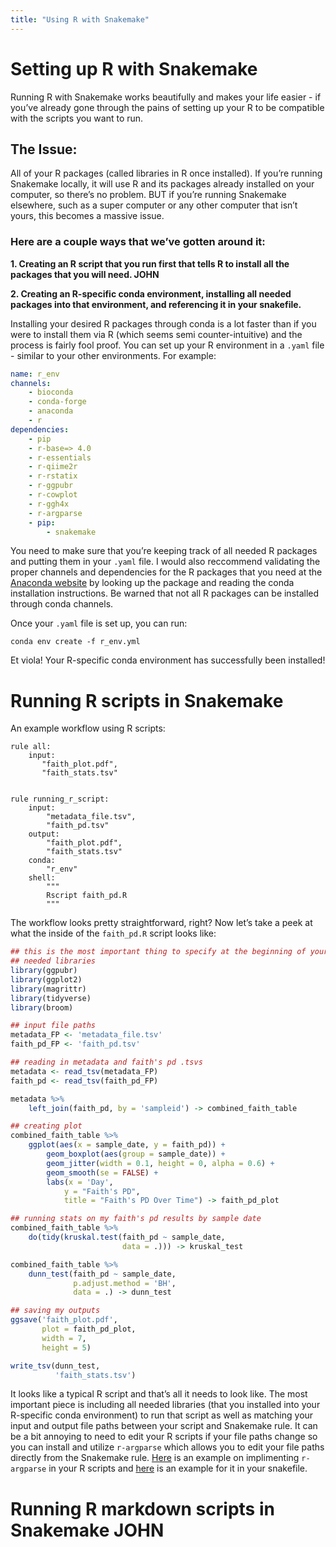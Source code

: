 ```yaml
---
title: "Using R with Snakemake"
---
```


# Setting up R with Snakemake 
Running R with Snakemake works beautifully and makes your life easier - if you've already gone through the pains of setting up your R to be compatible with the scripts you want to run. 

## The Issue: 
All of your R packages (called libraries in R once installed). If you're running Snakemake locally, it will use R and its packages already installed on your computer, so there's no problem. BUT if you're running Snakemake elsewhere, such as a super computer or any other computer that isn't yours, this becomes a massive issue. 

### Here are a couple ways that we've gotten around it:
**1. Creating an R script that you run first that tells R to install all the packages that you will need. JOHN**

**2. Creating an R-specific conda environment, installing all needed packages into that environment, and referencing it in your snakefile.**
    
Installing your desired R packages through conda is a lot faster than if you were to install them via R (which seems semi counter-intuitive) and the process is fairly fool proof. You can set up your R environment in a `.yaml` file - similar to your other environments. For example:

```yaml
name: r_env
channels:
    - bioconda
    - conda-forge
    - anaconda
    - r
dependencies:
    - pip
    - r-base=> 4.0
    - r-essentials
    - r-qiime2r
    - r-rstatix
    - r-ggpubr
    - r-cowplot
    - r-ggh4x
    - r-argparse
    - pip:
        - snakemake
```

You need to make sure that you're keeping track of all needed R packages and putting them in your `.yaml` file. I would also reccommend validating the proper channels and dependencies for the R packages that you need at the [Anaconda website](https://anaconda.org/anaconda/repo) by looking up the package and reading the conda installation instructions. Be warned that not all R packages can be installed through conda channels. 

Once your `.yaml` file is set up, you can run:

```
conda env create -f r_env.yml
```

Et viola! Your R-specific conda environment has successfully been installed!

# Running R scripts in Snakemake

An example workflow using R scripts:

```snakemake
rule all:
    input:
       "faith_plot.pdf",
       "faith_stats.tsv" 


rule running_r_script:
    input:
        "metadata_file.tsv",
        "faith_pd.tsv"
    output:
        "faith_plot.pdf",
        "faith_stats.tsv"
    conda:
        "r_env"
    shell:
        """
        Rscript faith_pd.R 
        """
```

The workflow looks pretty straightforward, right? Now let's take a peek at what the inside of the `faith_pd.R` script looks like:

```R
## this is the most important thing to specify at the beginning of your script
## needed libraries
library(ggpubr)
library(ggplot2)
library(magrittr)
library(tidyverse)
library(broom)

## input file paths 
metadata_FP <- 'metadata_file.tsv'
faith_pd_FP <- 'faith_pd.tsv'

## reading in metadata and faith's pd .tsvs
metadata <- read_tsv(metadata_FP)
faith_pd <- read_tsv(faith_pd_FP)

metadata %>%
    left_join(faith_pd, by = 'sampleid') -> combined_faith_table

## creating plot
combined_faith_table %>%
    ggplot(aes(x = sample_date, y = faith_pd)) +
        geom_boxplot(aes(group = sample_date)) +
        geom_jitter(width = 0.1, height = 0, alpha = 0.6) +
        geom_smooth(se = FALSE) +
        labs(x = 'Day',
            y = "Faith's PD",
            title = "Faith's PD Over Time") -> faith_pd_plot

## running stats on my faith's pd results by sample date
combined_faith_table %>%
    do(tidy(kruskal.test(faith_pd ~ sample_date,
                         data = .))) -> kruskal_test

combined_faith_table %>%
    dunn_test(faith_pd ~ sample_date,
              p.adjust.method = 'BH',
              data = .) -> dunn_test

## saving my outputs
ggsave('faith_plot.pdf',
       plot = faith_pd_plot,
       width = 7,
       height = 5)

write_tsv(dunn_test,
          'faith_stats.tsv')
```

It looks like a typical R script and that's all it needs to look like. The most important piece is including all needed libraries (that you installed into your R-specific conda environment) to run that script as well as matching your input and output file paths between your script and Snakemake rule. It can be a bit annoying to need to edit your R scripts if your file paths change so you can install and utilize `r-argparse` which allows you to edit your file paths directly from the Snakemake rule. [Here](https://github.com/sterrettJD/Effective-Snakemake-HPC/blob/main/examples/faith_pd_argparse.R) is an example on implimenting `r-argparse` in your R scripts and [here](https://github.com/sterrettJD/Effective-Snakemake-HPC/blob/main/examples/r_argparse.smk) is an example for it in your snakefile.


# Running R markdown scripts in Snakemake JOHN 